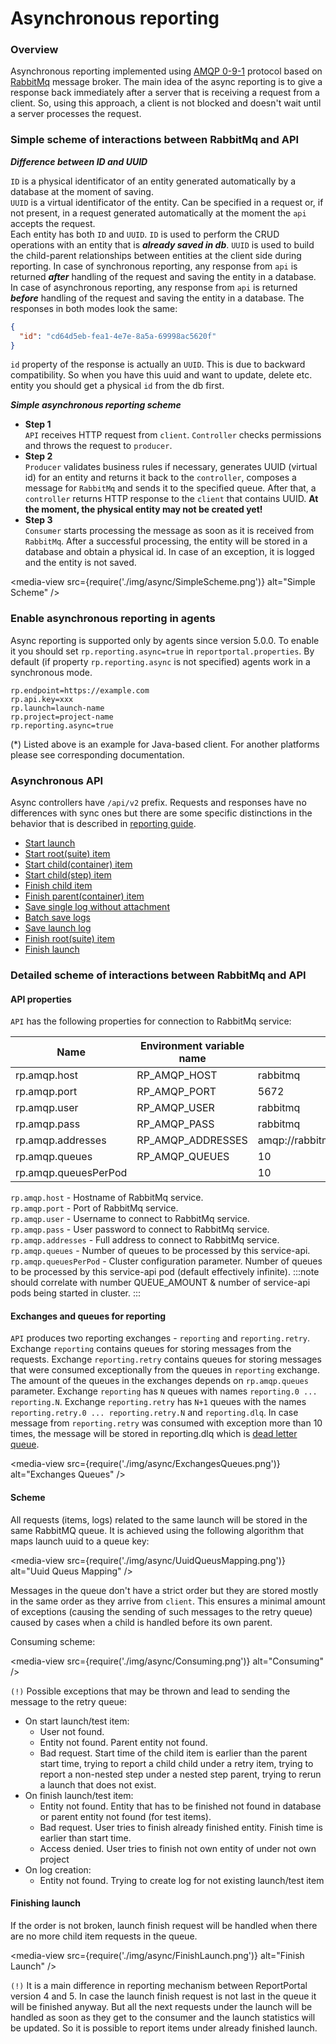 # Asynchronous reporting

### Overview

Asynchronous reporting implemented using [AMQP 0-9-1](https://www.rabbitmq.com/tutorials/amqp-concepts.html) protocol based on 
[RabbitMq](https://www.rabbitmq.com) message broker.
The main idea of the async reporting is to give a response back immediately after a server that is receiving a request from a client.
So, using this approach, a client is not blocked and doesn't wait until a server processes the request.

### Simple scheme of interactions between RabbitMq and API

***Difference between ID and UUID***  

`ID` is a physical identificator of an entity generated automatically by a database at the moment of saving.  
`UUID` is a virtual identificator of the entity. Can be specified in a request or, if not present, in a request generated automatically at the moment the 
`api` accepts the request.  
Each entity has both `ID` and `UUID`. `ID` is used to perform the CRUD operations with an entity that is ***already saved in db***. 
`UUID` is used to build the child-parent relationships between entities at the client side during reporting. 
In case of synchronous reporting, any response from `api` is returned ***after*** handling of the request and saving the entity in a database. 
In case of asynchronous reporting, any response from `api` is returned ***before*** handling of the request and saving the entity in a database.
The responses in both modes look the same:
```json
{
  "id": "cd64d5eb-fea1-4e7e-8a5a-69998ac5620f"
}
```
`id` property of the response is actually an `UUID`. This is due to backward compatibility. 
So when you have this uuid and want to update, delete etc. entity you should get a physical `id` from the db first. 

***Simple asynchronous reporting scheme***  


* **Step 1**  
`API` receives HTTP request from `client`. `Controller` checks permissions and throws the request to `producer`.
* **Step 2**  
`Producer` validates business rules if necessary, generates UUID (virtual id) for an entity and returns it back to the `controller`, 
composes a message for `RabbitMq` and sends it to the specified queue.
After that, a `controller` returns HTTP response to the `client` that contains UUID. **At the moment, the physical entity may not be created yet!**
* **Step 3**  
`Consumer` starts processing the message as soon as it is received from `RabbitMq`. 
After a successful processing, the entity will be stored in a database and obtain a physical id. 
In case of an exception, it is logged and the entity is not saved.

<media-view src={require('./img/async/SimpleScheme.png')} alt="Simple Scheme" />

### Enable asynchronous reporting in agents

Async reporting is supported only by agents since version 5.0.0.
To enable it you should set `rp.reporting.async=true` in `reportportal.properties`.
By default (if property `rp.reporting.async` is not specified) agents work in a synchronous mode.

```properties
rp.endpoint=https://example.com
rp.api.key=xxx
rp.launch=launch-name
rp.project=project-name
rp.reporting.async=true
```

(*) Listed above is an example for Java-based client. For another platforms please see corresponding documentation.

### Asynchronous API

Async controllers have `/api/v2` prefix.
Requests and responses have no differences with sync ones but there are some specific distinctions in the behavior that is described in 
[reporting guide](./ReportingDevelopersGuide).

* [Start launch](./ReportingDevelopersGuide#start-launch)
* [Start root(suite) item](./ReportingDevelopersGuide#start-rootsuite-item)
* [Start child(container) item](./ReportingDevelopersGuide#start-childcontainer-item)
* [Start child(step) item](./ReportingDevelopersGuide#start-childstep-item)
* [Finish child item](./ReportingDevelopersGuide#finish-child-item)
* [Finish parent(container) item](./ReportingDevelopersGuide#finish-parentcontainer-item)
* [Save single log without attachment](./ReportingDevelopersGuide#save-single-log-without-attachment)
* [Batch save logs](./ReportingDevelopersGuide#batch-save-logs)
* [Save launch log](./ReportingDevelopersGuide#save-launch-log)
* [Finish root(suite) item](./ReportingDevelopersGuide#finish-rootsuite-item)
* [Finish launch](./ReportingDevelopersGuide#finish-launch)

### Detailed scheme of interactions between RabbitMq and API

#### API properties

`API` has the following properties for connection to RabbitMq service:

| Name                 | Environment variable name | Default value                          |
|----------------------|---------------------------|----------------------------------------|
| rp.amqp.host         | RP_AMQP_HOST              | rabbitmq                               |
| rp.amqp.port         | RP_AMQP_PORT              | 5672                                   |
| rp.amqp.user         | RP_AMQP_USER              | rabbitmq                               |
| rp.amqp.pass         | RP_AMQP_PASS              | rabbitmq                               |
| rp.amqp.addresses    | RP_AMQP_ADDRESSES         | amqp://rabbitmq:rabbitmq@rabbitmq:5672 |
| rp.amqp.queues       | RP_AMQP_QUEUES            | 10                                     |
| rp.amqp.queuesPerPod |                           | 10                                     |

`rp.amqp.host` - Hostname of RabbitMq service.  
`rp.amqp.port` - Port of RabbitMq service.  
`rp.amqp.user` - Username to connect to RabbitMq service.  
`rp.amqp.pass` - User password to connect to RabbitMq service.  
`rp.amqp.addresses` - Full address to connect to RabbitMq service.  
`rp.amqp.queues` - Number of queues to be processed by this service-api.  
`rp.amqp.queuesPerPod` - Cluster configuration parameter. Number of queues to be processed by this service-api pod 
(default effectively infinite).
:::note
should correlate with number QUEUE_AMOUNT & number of service-api pods being started in cluster.
:::
#### Exchanges and queues for reporting

`API` produces two reporting exchanges - `reporting` and `reporting.retry`. Exchange `reporting` contains queues for storing messages 
from the requests. Exchange `reporting.retry` contains queues for storing messages that were consumed exceptionally from the queues in `reporting` 
exchange. The amount of the queues in the exchanges depends on `rp.amqp.queues` parameter. Exchange `reporting` has `N` queues with names 
`reporting.0 ... reporting.N`. Exchange `reporting.retry` has `N+1` queues with the names `reporting.retry.0 ... reporting.retry.N` and `reporting.dlq`.
In case message from `reporting.retry` was consumed with exception more than 10 times, the message will be stored in reporting.dlq which is 
[dead letter queue](https://www.rabbitmq.com/dlx.html).

<media-view src={require('./img/async/ExchangesQueues.png')} alt="Exchanges Queues" />

#### Scheme

All requests (items, logs) related to the same launch will be stored in the same RabbitMQ queue. 
It is achieved using the following algorithm that maps launch uuid to a queue key:

<media-view src={require('./img/async/UuidQueusMapping.png')} alt="Uuid Queus Mapping" />

Messages in the queue don't have a strict order but they are stored mostly in the same order as they arrive from `client`. 
This ensures a minimal amount of exceptions (causing the sending of such messages to the retry queue) caused by cases when a child is handled before its own parent. 

Consuming scheme:

<media-view src={require('./img/async/Consuming.png')} alt="Consuming" />

`(!)` Possible exceptions that may be thrown and lead to sending the message to the retry queue:
* On start launch/test item:
    * User not found.
    * Entity not found. Parent entity not found.
    * Bad request. Start time of the child item is earlier than the parent start time, trying to report a child child under a retry item, trying 
    to report a non-nested step under a nested step parent, trying to rerun a launch that does not exist.
* On finish launch/test item:
    * Entity not found. Entity that has to be finished not found in database or parent entity not found (for test items).
    * Bad request. User tries to finish already finished entity. Finish time is earlier than start time.
    * Access denied. User tries to finish not own entity of under not own project
* On log creation:
    * Entity not found. Trying to create log for not existing launch/test item

#### Finishing launch

If the order is not broken, launch finish request will be handled when there are no more child item requests in the queue.

<media-view src={require('./img/async/FinishLaunch.png')} alt="Finish Launch" />

`(!)` It is a main difference in reporting mechanism between ReportPortal version 4 and 5.
In case the launch finish request is not last in the queue it will be finished anyway. 
But all the next requests under the launch will be handled as soon as they get to the consumer and the launch statistics will be updated. 
So it is possible to report items under already finished launch.


